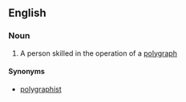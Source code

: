 ==English==

===Noun===
{{en-noun}}

# A person skilled in the operation of a [[polygraph]]

====Synonyms====
* [[polygraphist]]